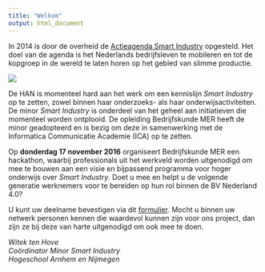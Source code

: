 ```yaml
---
title: "Welkom"
output: html_document
---
```


In 2014 is door de overheid de [Actieagenda Smart Industry](http://www.smartindustry.nl/site/assets/files/1737/smart-industry-actieagenda-lr.pdf) opgesteld. Het doel van de agenda is het Nederlands bedrijfsleven te mobileren en tot de kopgroep in de wereld te laten horen op het gebied van slimme productie. 

![](images/smart-ind.jpg)

De HAN is momenteel hard aan het werk om een kennislijn *Smart Industry* op te zetten, zowel binnen haar onderzoeks- als haar onderwijsactiviteiten. De minor *Smart Industry* is onderdeel van het geheel aan initiatieven die momenteel worden ontplooid. De opleiding Bedrijfskunde MER heeft de minor geadopteerd en is bezig om deze in samenwerking met de Informatica Communicatie Academie (ICA) op te zetten.

Op **donderdag 17 november 2016** organiseert Bedrijfskunde MER een hackathon, waarbij professionals uit het werkveld worden uitgenodigd om mee te bouwen aan een visie en bijpassend programma voor hoger onderwijs over *Smart Industry*. Doet u mee en helpt u de volgende generatie werknemers voor te bereiden op hun rol binnen de BV Nederland 4.0?

U kunt uw deelname bevestigen via dit [formulier](https://goo.gl/forms/9OoTPyz5g2Qcmgr13). Mocht u binnen uw netwerk personen kennen die waardevol kunnen zijn voor ons project, dan zijn ze bij deze van harte uitgenodigd om ook mee te doen.

*Witek ten Hove*<br>
*Coördinator Minor Smart Industry*<br>
*Hogeschool Arnhem en Nijmegen*